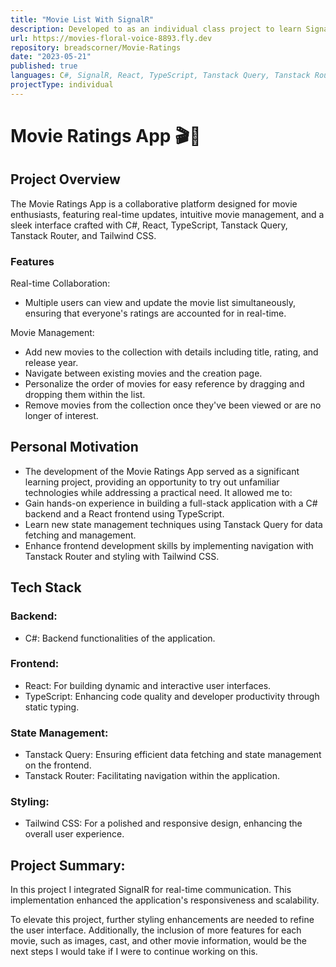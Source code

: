 ```yaml
---
title: "Movie List With SignalR"
description: Developed to as an individual class project to learn SignalR in a C# application with a React frontend.
url: https://movies-floral-voice-8893.fly.dev
repository: breadscorner/Movie-Ratings
date: "2023-05-21"
published: true
languages: C#, SignalR, React, TypeScript, Tanstack Query, Tanstack Router, Tailwind CSS
projectType: individual
---
```


# Movie Ratings App 🎬🍿

## Project Overview

The Movie Ratings App is a collaborative platform designed for movie enthusiasts, featuring real-time updates, intuitive movie management, and a sleek interface crafted with C#, React, TypeScript, Tanstack Query, Tanstack Router, and Tailwind CSS.

### Features

Real-time Collaboration:
* Multiple users can view and update the movie list simultaneously, ensuring that everyone's ratings are accounted for in real-time.

Movie Management:
* Add new movies to the collection with details including title, rating, and release year.
* Navigate between existing movies and the creation page.
* Personalize the order of movies for easy reference by dragging and dropping them within the list.
* Remove movies from the collection once they've been viewed or are no longer of interest.
 
## Personal Motivation

* The development of the Movie Ratings App served as a significant learning project, providing an opportunity to try out unfamiliar technologies while addressing a practical need. It allowed me to:
* Gain hands-on experience in building a full-stack application with a C# backend and a React frontend using TypeScript.
* Learn new state management techniques using Tanstack Query for data fetching and management.
* Enhance frontend development skills by implementing navigation with Tanstack Router and styling with Tailwind CSS.

## Tech Stack

### Backend:
* C#: Backend functionalities of the application.

### Frontend:
* React: For building dynamic and interactive user interfaces.
* TypeScript: Enhancing code quality and developer productivity through static typing.

### State Management:
* Tanstack Query: Ensuring efficient data fetching and state management on the frontend.
* Tanstack Router: Facilitating navigation within the application.

### Styling:
* Tailwind CSS: For a polished and responsive design, enhancing the overall user experience.

## Project Summary:

In this project I integrated SignalR for real-time communication. This implementation enhanced the application's responsiveness and scalability. 

To elevate this project, further styling enhancements are needed to refine the user interface. Additionally, the inclusion of more features for each movie, such as images, cast, and other movie information, would be the next steps I would take if I were to continue working on this.